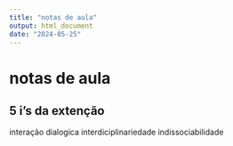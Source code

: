 ```yaml
---
title: "notas de aula"
output: html_document
date: "2024-05-25"
--- 
```


# notas de aula 

## 5 i's da extenção 


interação dialogica 
interdiciplinariedade
indissociabilidade
